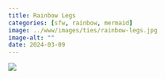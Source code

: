 ```yaml
---
title: Rainbow Legs
categories: [sfw, rainbow, mermaid]
image: ../www/images/ties/rainbow-legs.jpg
image-alt: ""
date: 2024-03-09
---
```


![](../www/images/ties/rainbow-legs.jpg)

